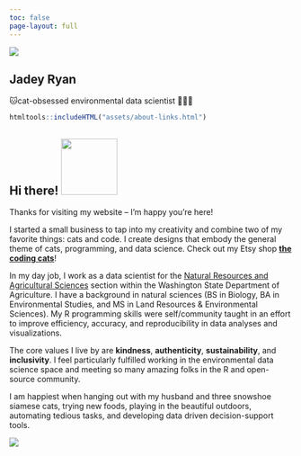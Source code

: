 ```yaml
---
toc: false
page-layout: full
---
```


![](assets/headshot.jpg){.headshot fig-alt="Headshot of smiling asian woman with long dark hair, glasses, and a light blue shirt."}

::: {.center-text}

# Jadey Ryan

🐱cat-obsessed environmental data scientist 👩🏻‍💻

:::

::: {.about-links}
```r
htmltools::includeHTML("assets/about-links.html")
```

:::

## Hi there! ![](assets/JR-logo.svg){.img-va-bottom fig-alt="cat with tail shaped as the letter J next to last name initial R" width="100"}

Thanks for visiting my website -- I'm happy you're here!

I started a small business to tap into my creativity and combine two of my favorite things: cats and code. I create designs that embody the general theme of cats, programming, and data science. Check out my Etsy shop [**the coding cats**](shop.qmd)!

In my day job, I work as a data scientist for the [Natural Resources and Agricultural Sciences](https://agr.wa.gov/agscience) section within the Washington State Department of Agriculture. I have a background in natural sciences (BS in Biology, BA in Environmental Studies, and MS in Land Resources & Environmental Sciences). My R programming skills were self/community taught in an effort to improve efficiency, accuracy, and reproducibility in data analyses and visualizations.

The core values I live by are **kindness**, **authenticity**, **sustainability**, and **inclusivity**. I feel particularly fulfilled working in the environmental data science space and meeting so many amazing folks in the R and open-source community.

I am happiest when hanging out with my husband and three snowshoe siamese cats, trying new foods, playing in the beautiful outdoors, automating tedious tasks, and developing data driven decision-support tools.

![](assets/mts.jpeg){fig-alt="Three snowshoe siamese cats laying under a Christmas tree." fig-align="center"}

